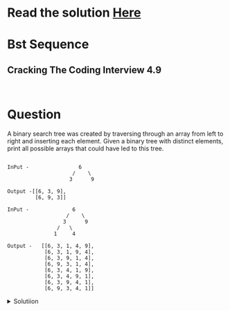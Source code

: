 # Read the solution [Here](https://quastor.org/cracking-the-coding-interview/trees-and-graph/bst-sequence)

# Bst Sequence

## Cracking The Coding Interview 4.9

<br/>

# Question

A binary search tree was created by traversing through an array from left to right and inserting each element. Given a 
binary tree with distinct elements, print all possible arrays that could have led to this tree. 

```

InPut -                6
                     /    \
                    3      9

Output -[[6, 3, 9],
         [6, 9, 3]]

InPut -              6
                   /    \
                  3      9
                /   \      
               1     4       

Output -   [[6, 3, 1, 4, 9],
            [6, 3, 1, 9, 4],
            [6, 3, 9, 1, 4],
            [6, 9, 3, 1, 4],
            [6, 3, 4, 1, 9],
            [6, 3, 4, 9, 1],
            [6, 3, 9, 4, 1],
            [6, 9, 3, 4, 1]]

```

<details>
  <summary>Solutiion</summary>

Thinking recursive is the key to the solution of this problem, Let's say you have all the sequences for left subtree(left_sequences)
and all the sequences for right subtree(right_sequences) you can get the sequences for that tree by weaving the left_sequences with
right_esquences and then prepending root to all of them. 
    
```python
from collections import deque

def all_sequences(root):
    result = []
    if not root:
        result.append(deque())
        return result

    # get the sequences from left and right subtrees
    left_sequences = all_sequences(root.left)
    right_sequences = all_sequences(root.right)

    # weave together each sequence from left sequece to right sequence
    for left in left_sequences:
        for right in right_sequences:
            weaved = []
            weave_lists(left, right, weaved, deque([root.data]))
            result.extend(weaved)

    return result


def weave_lists(first, second, results, prefix):
    if not first or not second:
        # deep clone the prefix since it will be changed
        # once we go back in recursion
        result = prefix.copy()
        result.extend(first)
        result.extend(second)
        results.append(result)
        return

    # remove one element from the begining of the list and
    # append it to prefix and recurse, and once returned back from
    # from recusrion add the element back to begining of the list
    # remove  it from prefix.
    head_first = first.popleft()
    prefix.append(head_first)
    weave_lists(first, second, results, prefix)
    first.appendleft(head_first)
    prefix.pop()

    # do the exact steps for second list.
    head_second = second.popleft()
    prefix.append(head_second)
    weave_lists(first, second, results, prefix)
    second.appendleft(head_second)
    prefix.pop()

    
```
Time complexity exponential, Space complexity exponetial(considering the results list)
</details>
